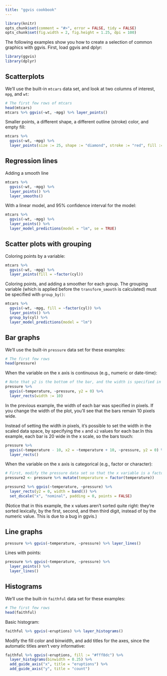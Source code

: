 ```yaml
---
title: "ggvis cookbook"
---
```


<!--
%\VignetteEngine{knitr}
%\VignetteIndexEntry{ggvis cookbook}
-->

```r
library(knitr)
opts_chunk$set(comment = "#>", error = FALSE, tidy = FALSE)
opts_chunk$set(fig.width = 2, fig.height = 1.25, dpi = 100)
```

The following examples show you how to create a selection of common graphics with ggvis. First, load ggvis and dplyr:

```r
library(ggvis)
library(dplyr)
```

## Scatterplots

We'll use the built-in `mtcars` data set, and look at two columns of interest, `mpg`, and `wt`:

```r
# The first few rows of mtcars
head(mtcars)
mtcars %>% ggvis(~wt, ~mpg) %>% layer_points()
```

Smaller points, a different shape, a different outline (stroke) color, and empty fill:

```r
mtcars %>% 
  ggvis(~wt, ~mpg) %>% 
  layer_points(size := 25, shape := "diamond", stroke := "red", fill := NA)
```


## Regression lines

Adding a smooth line

```r
mtcars %>% 
  ggvis(~wt, ~mpg) %>%
  layer_points() %>%
  layer_smooths()
```

With a linear model, and 95% confidence interval for the model:

```r
mtcars %>% 
  ggvis(~wt, ~mpg) %>%
  layer_points() %>%
  layer_model_predictions(model = "lm", se = TRUE)
```


## Scatter plots with grouping

Coloring points by a variable:

```r
mtcars %>% 
  ggvis(~wt, ~mpg) %>% 
  layer_points(fill = ~factor(cyl))
```

Coloring points, and adding a smoother for each group. The grouping variable (which is applied before the `transform_smooth` is calculated) must be specified with `group_by()`:

```r
mtcars %>% 
  ggvis(~wt, ~mpg, fill = ~factor(cyl)) %>% 
  layer_points() %>% 
  group_by(cyl) %>% 
  layer_model_predictions(model = "lm")
```

## Bar graphs

We'll use the built-in `pressure` data set for these examples:

```r
# The first few rows
head(pressure)
```

When the variable on the x axis is continuous (e.g., numeric or date-time):

```r
# Note that y2 is the bottom of the bar, and the width is specified in pixels
pressure %>% 
  ggvis(~temperature, ~pressure, y2 = 0) %>% 
  layer_rects(width := 10)
```

In the previous example, the width of each bar was specified in pixels. If you change the width of the plot, you'll see that the bars remain 10 pixels wide.

Instead of setting the width in pixels, it's possible to set the width in the scaled data space, by specifying the `x` and `x2` values for each bar.In this example, each bar is 20 wide in the x scale, so the bars touch:

```r
pressure %>% 
  ggvis(~temperature - 10, x2 = ~temperature + 10, ~pressure, y2 = 0) %>% 
  layer_rects()
```

When the variable on the x axis is categorical (e.g., factor or character):

```r
# First, modify the pressure data set so that the x variable is a factor
pressure2 <- pressure %>% mutate(temperature = factor(temperature))

pressure2 %>% ggvis(~temperature, ~pressure) %>%
  layer_rects(y2 = 0, width = band()) %>%
  set_dscale("x", "nominal", padding = 0, points = FALSE)
```

(Notice that in this example, the x values aren't sorted quite right: they're sorted lexically, by the first, second, and then third digit, instead of by the numeric value. This is due to a bug in ggvis.)

## Line graphs

```r
pressure %>% ggvis(~temperature, ~pressure) %>% layer_lines()
```

Lines with points:

```r
pressure %>% ggvis(~temperature, ~pressure) %>%
  layer_points() %>% 
  layer_lines()
```

## Histograms

We'll use the built-in `faithful` data set for these examples:

```r
# The first few rows
head(faithful)
```

Basic histogram:

```r
faithful %>% ggvis(~eruptions) %>% layer_histograms()
```

Modify the fill color and binwidth, and add titles for the axes, since the automatic titles aren't very informative:

```r
faithful %>% ggvis(~eruptions, fill := "#fff8dc") %>%
  layer_histograms(binwidth = 0.25) %>%
  add_guide_axis("x", title = "eruptions") %>%
  add_guide_axis("y", title = "count")
```
